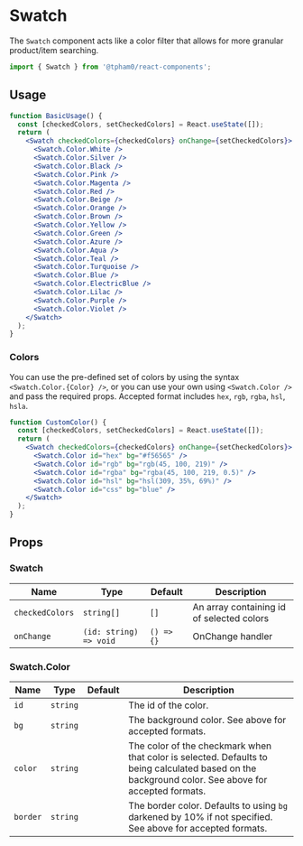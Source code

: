 
<SEO
  title="Swatch"
  description="The Swatch component acts like a color filter that allows for more granular product/item searching."
/>

# Swatch

The `Swatch` component acts like a color filter that allows for more granular product/item searching.

```js
import { Swatch } from '@tpham0/react-components';
```

## Usage

```jsx
function BasicUsage() {
  const [checkedColors, setCheckedColors] = React.useState([]);
  return (
    <Swatch checkedColors={checkedColors} onChange={setCheckedColors}>
      <Swatch.Color.White />
      <Swatch.Color.Silver />
      <Swatch.Color.Black />
      <Swatch.Color.Pink />
      <Swatch.Color.Magenta />
      <Swatch.Color.Red />
      <Swatch.Color.Beige />
      <Swatch.Color.Orange />
      <Swatch.Color.Brown />
      <Swatch.Color.Yellow />
      <Swatch.Color.Green />
      <Swatch.Color.Azure />
      <Swatch.Color.Aqua />
      <Swatch.Color.Teal />
      <Swatch.Color.Turquoise />
      <Swatch.Color.Blue />
      <Swatch.Color.ElectricBlue />
      <Swatch.Color.Lilac />
      <Swatch.Color.Purple />
      <Swatch.Color.Violet />
    </Swatch>
  );
}
```

### Colors

You can use the pre-defined set of colors by using the syntax `<Swatch.Color.{Color} />`, or you can use your own using `<Swatch.Color />` and pass the required props. Accepted format includes `hex`, `rgb`, `rgba`, `hsl`, `hsla`.

```jsx
function CustomColor() {
  const [checkedColors, setCheckedColors] = React.useState([]);
  return (
    <Swatch checkedColors={checkedColors} onChange={setCheckedColors}>
      <Swatch.Color id="hex" bg="#f56565" />
      <Swatch.Color id="rgb" bg="rgb(45, 100, 219)" />
      <Swatch.Color id="rgba" bg="rgba(45, 100, 219, 0.5)" />
      <Swatch.Color id="hsl" bg="hsl(309, 35%, 69%)" />
      <Swatch.Color id="css" bg="blue" />
    </Swatch>
  );
}
```

## Props

### Swatch

| Name            | Type                   | Default    | Description                               |
| --------------- | ---------------------- | ---------- | ----------------------------------------- |
| `checkedColors` | `string[]`             | `[]`       | An array containing id of selected colors |
| `onChange`      | `(id: string) => void` | `() => {}` | OnChange handler                          |

### Swatch.Color

| Name     | Type     | Default | Description                                                                                                                                         |
| -------- | -------- | ------- | --------------------------------------------------------------------------------------------------------------------------------------------------- |
| `id`     | `string` |         | The id of the color.                                                                                                                                |
| `bg`     | `string` |         | The background color. See above for accepted formats.                                                                                               |
| `color`  | `string` |         | The color of the checkmark when that color is selected. Defaults to being calculated based on the background color. See above for accepted formats. |
| `border` | `string` |         | The border color. Defaults to using `bg` darkened by 10% if not specified. See above for accepted formats.                                          |
